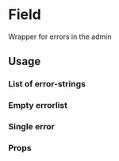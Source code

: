 

<Meta of={ErrorListStories} />

# Field

Wrapper for errors in the admin

## Usage

### List of error-strings

<Canvas of={ErrorListStories.ListOfErrorStrings} />

### Empty errorlist

<Canvas of={ErrorListStories.NoErrors} />

### Single error

<Canvas of={ErrorListStories.SingleError} />

### Props

<ArgTypes of={ErrorList} />
